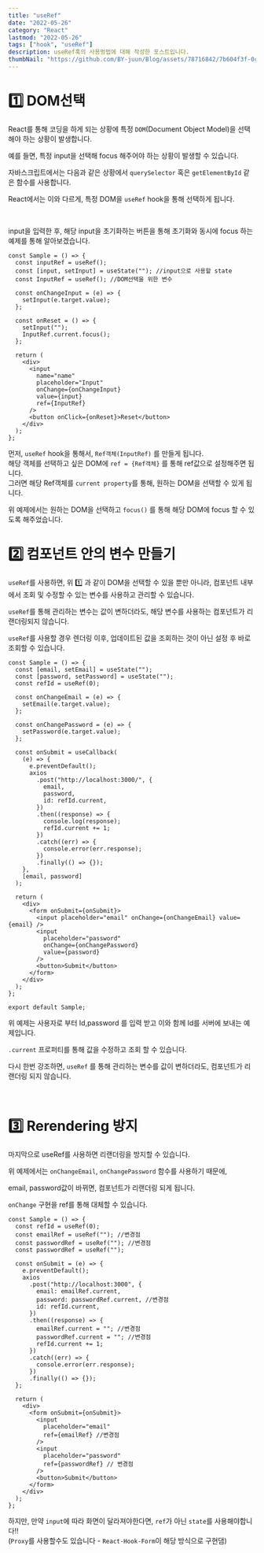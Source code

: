 ```yaml
---
title: "useRef"
date: "2022-05-26"
category: "React"
lastmod: "2022-05-26"
tags: ["hook", "useRef"]
description: useRef훅의 사용벙법에 대해 작성한 포스트입니다.
thumbNail: "https://github.com/BY-juun/Blog/assets/78716842/7b604f3f-0c71-444c-81fd-bb6b2327855a"
---
```


# 1️⃣ DOM선택

React를 통해 코딩을 하게 되는 상황에 특정 `DOM`(Document Object Model)을 선택해야 하는 상황이 발생합니다.

예를 들면, 특정 input을 선택해 focus 해주어야 하는 상황이 발생할 수 있습니다.

자바스크립트에서는 다음과 같은 상황에서 `querySelector` 혹은 `getElementById` 같은 함수를 사용합니다.

React에서는 이와 다르게, 특정 DOM을 `useRef` hook을 통해 선택하게 됩니다.

<br />

input을 입력한 후, 해당 input을 초기화하는 버튼을 통해 초기화와 동시에 focus 하는 예제를 통해 알아보겠습니다.

```tsx
const Sample = () => {
  const inputRef = useRef();
  const [input, setInput] = useState(""); //input으로 사용할 state
  const InputRef = useRef(); //DOM선택을 위한 변수

  const onChangeInput = (e) => {
    setInput(e.target.value);
  };

  const onReset = () => {
    setInput("");
    InputRef.current.focus();
  };

  return (
    <div>
      <input
        name="name"
        placeholder="Input"
        onChange={onChangeInput}
        value={input}
        ref={InputRef}
      />
      <button onClick={onReset}>Reset</button>
    </div>
  );
};
```

먼저, `useRef` hook을 통해서, `Ref객체(InputRef)` 를 만들게 됩니다.  
해당 객체를 선택하고 싶은 DOM에 `ref = {Ref객체}` 를 통해 ref값으로 설정해주면 됩니다.  
그러면 해당 Ref객체를 `current property`를 통해, 원하는 DOM을 선택할 수 있게 됩니다.

위 예제에서는 원하는 DOM을 선택하고 `focus()` 를 통해 해당 DOM에 focus 할 수 있도록 해주었습니다.

# 2️⃣ 컴포넌트 안의 변수 만들기

`useRef`를 사용하면, 위 1️⃣ 과 같이 DOM을 선택할 수 있을 뿐만 아니라, 컴포넌트 내부에서 조회 및 수정할 수 있는 변수를 사용하고 관리할 수 있습니다.

`useRef`를 통해 관리하는 변수는 값이 변하더라도, 해당 변수를 사용하는 컴포넌트가 리랜더링되지 않습니다.

`useRef`를 사용할 경우 렌더링 이후, 업데이트된 값을 조회하는 것이 아닌 설정 후 바로 조회할 수 있습니다.

```tsx
const Sample = () => {
  const [email, setEmail] = useState("");
  const [password, setPassword] = useState("");
  const refId = useRef(0);

  const onChangeEmail = (e) => {
    setEmail(e.target.value);
  };

  const onChangePassword = (e) => {
    setPassword(e.target.value);
  };

  const onSubmit = useCallback(
    (e) => {
      e.preventDefault();
      axios
        .post("http://localhost:3000/", {
          email,
          password,
          id: refId.current,
        })
        .then((response) => {
          console.log(response);
          refId.current += 1;
        })
        .catch((err) => {
          console.error(err.response);
        })
        .finally(() => {});
    },
    [email, password]
  );

  return (
    <div>
      <form onSubmit={onSubmit}>
        <input placeholder="email" onChange={onChangeEmail} value={email} />
        <input
          placeholder="password"
          onChange={onChangePassword}
          value={password}
        />
        <button>Submit</button>
      </form>
    </div>
  );
};

export default Sample;
```

위 예제는 사용자로 부터 Id,password 를 입력 받고 이와 함께 Id를 서버에 보내는 예제입니다.

`.current` 프로퍼티를 통해 값을 수정하고 조회 할 수 있습니다.

다시 한번 강조하면, `useRef` 를 통해 관리하는 변수를 값이 변하더라도, 컴포넌트가 리랜더링 되지 않습니다.

<br />

# 3️⃣ Rerendering 방지

마지막으로 useRef를 사용하면 리랜더링을 방지할 수 있습니다.

위 예제에서는 `onChangeEmail`, `onChangePassword` 함수를 사용하기 때문에,

email, password값이 바뀌면, 컴포넌트가 리랜더링 되게 됩니다.

`onChange` 구현을 ref를 통해 대체할 수 있습니다.

```tsx
const Sample = () => {
  const refId = useRef(0);
  const emailRef = useRef(""); //변경점
  const passwordRef = useRef(""); //변경점
  const passwordRef = useRef("");

  const onSubmit = (e) => {
    e.preventDefault();
    axios
      .post("http://localhost:3000", {
        email: emailRef.current,
        password: passwordRef.current, //변경점
        id: refId.current,
      })
      .then((response) => {
        emailRef.current = ""; //변경점
        passwordRef.current = ""; //변경점
        refId.current += 1;
      })
      .catch((err) => {
        console.error(err.response);
      })
      .finally(() => {});
  };

  return (
    <div>
      <form onSubmit={onSubmit}>
        <input
          placeholder="email"
          ref={emailRef} //변경점
        />
        <input
          placeholder="password"
          ref={passwordRef} // 변경점
        />
        <button>Submit</button>
      </form>
    </div>
  );
};
```

하지만, 만약 `input`에 따라 화면이 달라져야한다면, `ref`가 아닌 `state`를 사용해야합니다!!  
(`Proxy`를 사용할수도 있습니다 - `React-Hook-Form`이 해당 방식으로 구현댐)
